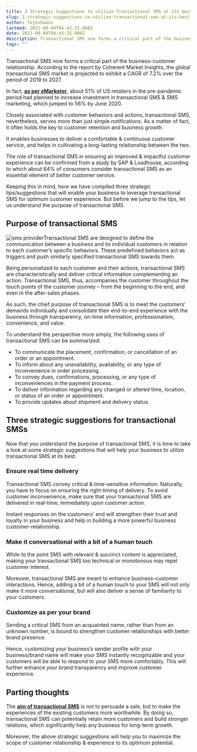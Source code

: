```yaml
---
title: 3 Strategic Suggestions to utilize Transactional SMS at its best
slug: 3-strategic-suggestions-to-utilize-transactional-sms-at-its-best
author: Tejeshwani
lastmod: 2021-09-04T04:43:25.000Z
date: 2021-09-04T04:43:25.000Z
description: Transactional SMS now forms a critical part of the business-customer relationship. According to the report by Coherent Market Insights, the global transactional SMS market is projected to exhibit a CAGR of 7.2% over the period of 2019 to 2027.
tags: ""
---
```


Transactional SMS now forms a critical part of the business-customer relationship. According to the report by Coherent Market Insights, the global transactional SMS market is projected to exhibit a CAGR of 7.2% over the period of 2019 to 2027.

In fact, [**as per eMarketer**](https://on.emarketer.com/rs/867-SLG-901/images/eMarketer%20SMS%20Marketing%202021%20Report.pdf), about 51% of US retailers in the pre-pandemic period had planned to increase investment in transactional SMS & SMS marketing, which jumped to 56% by June 2020.

Closely associated with customer behaviors and actions, transactional SMS, nevertheless, serves more than just simple notifications. As a matter of fact, it often holds the key to customer retention and business growth. 

It enables businesses to deliver a comfortable & continuous customer service, and helps in cultivating a long-lasting relationship between the two.

The role of transactional SMS in ensuring an improved & impactful customer experience can be confirmed from a study by SAP & Loadhouse, according to which about 64% of consumers consider transactional SMS as an essential element of better customer service.

Keeping this in mind, here we have compiled three strategic tips/suggestions that will enable your business to leverage transactional SMS for optimum customer experience. But before we jump to the tips, let us understand the purpose of transactional SMS.   


**Purpose of transactional SMS**
--------------------------------

![sms provider](https://images-msg91.s3.ap-south-1.amazonaws.com/2021/09/image.png)Transactional SMS are designed to define the communication between a business and its individual customers in relation to each customer’s specific behaviors. These predefined behaviors act as triggers and push similarly specified transactional SMS towards them. 

Being personalized to each customer and their actions, transactional SMS are characteristically and deliver critical information complementing an action. Transactional SMS, thus, accompanies the customer throughout the touch points of the customer journey – from the beginning to the end, and even in the after-sales phases.

As such, the chief purpose of transactional SMS is to meet the customers’ demands individually and consolidate their end-to-end experience with the business through transparency, on-time information, professionalism, convenience, and value.

To understand the perspective more simply, the following uses of transactional SMS can be summarized:

* To communicate the placement, confirmation, or cancellation of an order or an appointment.
* To inform about any unavailability, availability, or any type of inconvenience in order processing.
* To convey dues, confirmations, processing, or any type of inconveniences in the payment process.
* To deliver information regarding any changed or altered time, location, or status of an order or appointment.
* To provide updates about shipment and delivery status.

**Three strategic suggestions for transactional SMSs**
------------------------------------------------------

Now that you understand the purpose of transactional SMS, it is time to take a look at some strategic suggestions that will help your business to utilize transactional SMS at its best.   


### **Ensure real time delivery**

Transactional SMS convey critical & time-sensitive information. Naturally, you have to focus on ensuring the right timing of delivery. To avoid customer inconvenience, make sure that your transactional SMS are delivered in real-time, immediately upon customer action. 

Instant responses on the customers’ end will strengthen their trust and loyalty in your business and help in building a more powerful business customer-relationship.     


### **Make it conversational with a bit of a human touch**

While to the point SMS with relevant & succinct content is appreciated, making your transactional SMS too technical or monotonous may repel customer interest. 

Moreover, transactional SMS are meant to enhance business-customer interactions. Hence, adding a bit of a human touch to your SMS will not only make it more conversational, but will also deliver a sense of familiarity to your customers.   


### **Customize as per your brand**

Sending a critical SMS from an acquainted name, rather than from an unknown number, is bound to strengthen customer relationships with better brand presence. 

Hence, customizing your business’s sender profile with your business/brand name will make your SMS instantly recognizable and your customers will be able to respond to your SMS more comfortably. This will further enhance your brand transparency and improve customer experience.   


**Parting thoughts**
--------------------

The [**aim of transactional SMS**](https://msg91.com/sms/) is not to persuade a sale, but to make the experiences of the existing customers more worthwhile. By doing so, transactional SMS can potentially retain more customers and build stronger relations, which significantly help any business for long-term growth. 

Moreover, the above strategic suggestions will help you to maximize the scope of customer relationship & experience to its optimum potential.

